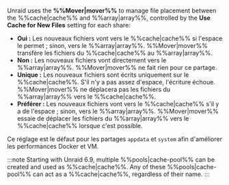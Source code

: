 Unraid uses the **%%Mover|mover%%** to manage file placement between the %%cache|cache%% and %%array|array%%, controlled by the **Use Cache for New Files** setting for each share:

- **Oui :** Les nouveaux fichiers vont vers le %%cache|cache%% si l'espace le permet ; sinon, vers le %%array|array%%. %%Mover|mover%% transfère les fichiers du %%cache|cache%% au %%array|array%%.
- **Non :** Les nouveaux fichiers vont directement vers le %%array|array%%. %%Mover|mover%% ne fait rien pour ce partage.
- **Unique :** Les nouveaux fichiers sont écrits uniquement sur le %%cache|cache%%. S'il n'y a pas assez d'espace, l'écriture échoue. %%Mover|mover%% ne déplacera pas les fichiers du %%array|array%% vers le %%cache|cache%%.
- **Préférer :** Les nouveaux fichiers vont vers le %%cache|cache%% s'il y a de l'espace ; sinon, vers le %%array|array%%. %%Mover|mover%% essaie de déplacer les fichiers du %%array|array%% vers le %%cache|cache%% lorsque c'est possible.

Ce réglage est le défaut pour les partages `appdata` et `system` afin d'améliorer les performances Docker et VM.

:::note
Starting with Unraid 6.9, multiple %%pools|cache-pool%% can be created and used as %%cache|cache%%. Any of these %%pools|cache-pool%% can act as a %%cache|cache%%, regardless of their name.
:::
